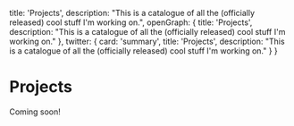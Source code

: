   title: 'Projects',
  description: "This is a catalogue of all the (officially released) cool stuff I'm working on.",
  openGraph: {
    title: 'Projects',
    description: "This is a catalogue of all the (officially released) cool stuff I'm working on."
  },
  twitter: {
    card: 'summary',
    title: 'Projects',
    description: "This is a catalogue of all the (officially released) cool stuff I'm working on."
  }
}


# Projects

Coming soon!
